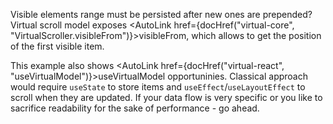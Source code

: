 
Visible elements range must be persisted after new ones are prepended?
Virtual scroll model exposes <AutoLink href={docHref("virtual-core", "VirtualScroller.visibleFrom")}>visibleFrom</AutoLink>,
which allows to get the position of the first visible item.

This example also shows <AutoLink href={docHref("virtual-react", "useVirtualModel")}>useVirtualModel</AutoLink> opportuninies.
Classical approach would require `useState` to store items and `useEffect`/`useLayoutEffect` to scroll when they are updated.
If your data flow is very specific or you like to sacrifice readability for the sake of performance - go ahead.
